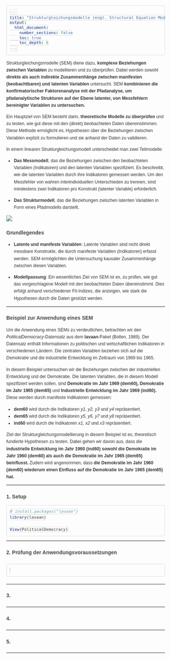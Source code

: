 ```yaml
---
title: "Strukturgleichungsmodelle (engl. Structural Equation Models, SEM)"
output: 
  html_document:
    number_sections: false
    toc: true
    toc_depth: 6
---
```


<style>
body {
  font-family: Arial, sans-serif;
  font-size: 12px;  
  line-height: 1.6;
  margin: 20px;
  color: #333;
}

h1.title {
  font-size: 20px;  
  color: #444;
  font-weight: bold;
}

h1, h2, h3 {
  font-size: 14px;  
  color: #444;
  font-weight: bold;
}

h4, h5, h6, h7, h8 {
  font-size: 14px;  
  color: #444;
  font-weight: bold;
}

a {
  color: #0066cc;
  text-decoration: none;
}

a:hover {
  text-decoration: underline;
}

pre, code {
  font-size: 11px;  
  background-color: #f7f7f7;  
  padding: 8px;  
  border: 1px solid #ddd;  
  border-radius: 4px;  
  overflow-x: auto;  
}

img {
  max-width: 60%; 
  height: auto; 
}

img[src*="fig-"], 
img[class*="figure"] {
  max-width: 50% !important;
  max-height: 50% !important;
  height: auto !important;
}

</style>

Strukturgleichungsmodelle (SEM) diene dazu, **komplexe Beziehungen zwischen Variablen** zu modellieren und zu überprüfen. Dabei werden sowohl **direkte als auch indirekte Zusammenhänge zwischen manifesten (beobachtbaren) und latenten Variablen** untersucht. 
SEM **kombinieren die konfirmatorischer Faktorenanalyse mit der Pfadanalyse, um pfadanalytische Strukturen auf der Ebene latenter, von Messfehlern bereinigter Variablen zu untersuchen.**

Ein Hauptziel von SEM besteht darin, **theoretische Modelle zu überprüfen** und zu testen, wie gut diese mit den (direkt) beobachteten Daten übereinstimmen. Diese Methode ermöglicht es, Hypothesen über die Beziehungen zwischen Variablen explizit zu formulieren und sie anhand der Daten zu validieren. 

In einem linearen Strukturgleichungsmodell unterscheidet man zwei Teilmodelle: 

- **Das Messmodell**, das die Beziehungen zwischen den beobachteten Variablen (Indikatoren) und den latenten Variablen spezifiziert. Es beschreibt, wie die latenten Variablen durch ihre Indikatoren gemessen werden. Um den Messfehler von wahren interindividuellen Unterschieden zu trennen, sind mindestens zwei Indikatoren pro Konstrukt (latenter Variable) erforderlich.

- **Das Strukturmodell**, das die Beziehungen zwischen latenten Variablen in Form eines Pfadmodells darstellt.

![](/Users/jani/Desktop/CFH/Multivariate_Verfahren_WS24/bookdown/SEM.jpeg)

## Grundlegendes

- **Latente und manifeste Variablen**: Latente Variablen sind nicht direkt messbare Konstrukte, die durch manifeste Variablen (Indikatoren) erfasst werden. SEM ermöglichten die Untersuchung kausaler Zusammenhänge zwischen diesen Variablen.

- **Modellpassung**: Ein wesentliches Ziel von SEM ist es, zu prüfen, wie gut das vorgeschlagene Modell mit den beobachteten Daten übereinstimmt. Dies erfolgt anhand verschiedener Fit-Indizes, die anzeigen, wie stark die Hypothesen durch die Daten gestützt werden.

---

# Beispiel zur Anwendung eines SEM

Um die Anwendung eines SEMs zu verdeutlichen, betrachten wir den *PoliticalDemocracy*-Datensatz aus dem **lavaan**-Paket (Bollen, 1989). Der Datensatz enthält Informationen zu politischen und wirtschaftlichen Indikatoren in verschiedenen Ländern. Die zentralen Variablen beziehen sich auf die Demokratie und die industrielle Entwicklung im Zeitraum von 1969 bis 1965.

In diesem Beispiel untersuchen wir die Beziehungen zwischen der industriellen Entwicklung und der Demokratie. Die latenten Variablen, die in diesem Modell spezifiziert werden sollen, sind **Demokratie im Jahr 1969 (dem60), Demokratie im Jahr 1965 (dem65)** und **Industrielle Entwicklung im Jahr 1969 (ind60).** Diese werden durch manifeste Indikatoren gemessen:

- **dem60** wird durch die Indikatoren *y1, y2, y3* und *y4* repräsentiert.
- **dem65** wird durch die Indikatoren *y5, y6, y7* und *y8* repräsentiert.
- **ind60** wird durch die Indikatoren *x1, x2* und *x3* repräsentiert.

Ziel der Strukturgleichungsmodellierung in diesem Beispiel ist es, theoretisch fundierte Hypothesen zu testen. Dabei gehen wir davon aus, dass die **industrielle Entwicklung im Jahr 1960 (ind60) sowohl die Demokratie im Jahr 1960 (dem60) als auch die Demokratie im Jahr 1965 (dem65) beinflusst.** Zudem wird angenommen, dass **die Demokratie im Jahr 1960 (dem60) wiederum einen Einfluss auf die Demokratie im Jahr 1965 (dem65) hat.**

---

## 1. Setup
```r

# install.packages("lavaan")
library(lavaan)

View(PoliticalDemocracy)

```

---

## 2. Prüfung der Anwendungsvoraussetzungen 

##

```r

```

##

---

## 3. ##

##

---

## 4. ##

##


---

## 5. ##

##

---
